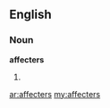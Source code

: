 ==English==
===Noun===
'''affecters'''
# {{plural of|[[affecter]]}}

[[ar:affecters]]
[[my:affecters]]
